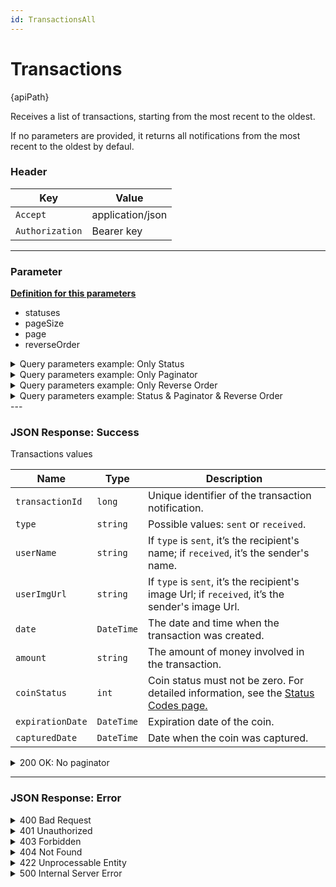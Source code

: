 ```yaml
---
id: TransactionsAll
---
```







# Transactions


<div className="highlight-box">
  <HttpMethodTag method={method} /> {apiPath}
</div>





Receives a list of transactions, starting from the most recent to the oldest.

If no parameters are provided, it returns all notifications from the most recent to the oldest by defaul.


### Header

| Key      | Value     |
|-------------|----------|
| `Accept` | application/json |
| `Authorization` | Bearer key|


---
### Parameter

 **[Definition for this parameters](/docs/parameters)**

  - statuses
  - pageSize
  - page
  - reverseOrder

<details className='details-custom'>
  <summary>Query parameters example: Only Status</summary>
    <div className="examples-style"> 
      {apiPath}`?statuses=1,3`
    </div>
</details>


<details className='details-custom'>
  <summary>Query parameters example: Only Paginator</summary>
    <div className="examples-style"> 
      {apiPath}`?pageSize=10&page=2`
    </div>
</details>

<details className='details-custom'>
  <summary>Query parameters example: Only Reverse Order</summary>
    <div className="examples-style"> 
      {apiPath}`?reverseOrder=false`
    </div>
</details>

<details className='details-custom'>
  <summary>Query parameters example: Status & Paginator & Reverse Order</summary>
    <div className="examples-style"> 
      {apiPath}`statuses=1,2&pageSize=10&page=2&reverseOrder=false`
    </div>
</details>
---

### JSON Response: Success


<div className="table-title">
  Transactions values
</div>

| Name                  | Type       |   Description                                                                                  |
|-----------------------|------------|-----------------------------------------------------------------------------------------------|
| `transactionId`                  | `long`     | Unique identifier of the transaction notification.                                           |
| `type`                | `string`   | Possible values: `sent` or `received`.                                                      |
| `userName`            | `string`   | If `type` is `sent`, it’s the recipient's name; if `received`, it’s the sender's name.       |
| `userImgUrl`          | `string`   | If `type` is `sent`, it’s the recipient's image Url; if `received`, it’s the sender's image Url.       |
| `date`                | `DateTime` | The date and time when the transaction was created.                                          |
| `amount`              | `string`   | The amount of money involved in the transaction.                                             |
| `coinStatus`          | `int`      | Coin status must not be zero. For detailed information, see the [Status Codes page.](/docs/coinsStatuses)|
| `expirationDate`      | `DateTime` | Expiration date of the coin. |
| `capturedDate`        | `DateTime` | Date when the coin was captured. |

<details className='details-custom'>
  <summary>200 OK: No paginator</summary>
```JSON
[
  {
    "transactionId": 123456789,
    "type": "sent",
    "userName": "Alice Smith",
    "userImgUrl": "https://example.com/images/alice.jpg",
    "date": "2023-11-24T15:30:00Z",
    "amount": "150.75",
    "coinStatus": 1,
    "expirationDate": "2023-12-01T23:59:59Z",
    "capturedDate": null
  },
  {
    "transactionId": 987654321,
    "type": "received",
    "userName": "Bob Johnson",
    "userImgUrl": "https://example.com/images/bob.jpg",
    "date": "2023-11-23T12:00:00Z",
    "amount": "200.00",
    "coinStatus": 2,
    "expirationDate": null,
    "capturedDate": "2023-11-24T10:00:00Z"
  },
  {
    "transactionId": 192837465,
    "type": "sent",
    "userName": "Charlie Brown",
    "userImgUrl": "https://example.com/images/charlie.jpg",
    "date": "2023-11-22T08:15:00Z",
    "amount": "300.25",
    "coinStatus": 3,
    "expirationDate": "2023-12-05T23:59:59Z",
    "capturedDate": "2023-11-24T10:00:00Z"
  }
]

```
</details>




<details className='details-custom'>
  <summary>200 OK: Paginator</summary>
```JSON

{
  "currentPage": 2,
  "totalPages": 5,
  "pageSize": 10,
  "totalTransactions": 45,
  "transactions": [
    {
    "id": 123456789,
    "type": "sent",
    "userName": "Alice Smith",
    "userImgUrl": "https://example.com/images/alice.jpg",
    "date": "2023-11-24T15:30:00Z",
    "amount": "150.75",
    "coinStatus": 1,
    "expirationDate": "2023-12-01T23:59:59Z",
    "capturedDate": null
  },
  {
    "id": 987654321,
    "type": "received",
    "userName": "Bob Johnson",
    "userImgUrl": "https://example.com/images/bob.jpg",
    "date": "2023-11-23T12:00:00Z",
    "amount": "200.00",
    "coinStatus": 2,
    "expirationDate": null,
    "capturedDate": "2023-11-24T10:00:00Z"
  },
  {
    "id": 192837465,
    "type": "sent",
    "userName": "Charlie Brown",
    "userImgUrl": "https://example.com/images/charlie.jpg",
    "date": "2023-11-22T08:15:00Z",
    "amount": "300.25",
    "coinStatus": 3,
    "expirationDate": "2023-12-05T23:59:59Z",
    "capturedDate": "2023-11-24T10:00:00Z"
  }
  ]
}
```
</details>



---
### JSON Response: Error

<details className='details-custom'>
 <summary>400 Bad Request</summary>

```JSON
{
  "code": "INVALID_STATUSES",
  "message": "The provided statuses are invalid or malformed."
}

```


```JSON
{
  "code": "MISSING_PAGINATION",
  "message": "Both 'pageSize' and 'page' are required when using the paginator."
}

```
</details>

<details className='details-custom'>
 <summary>401 Unauthorized</summary>


```JSON
{
  "code": "UNAUTHORIZED",
  "message": "Authentication failed. Please provide a valid Bearer token."
}


```
</details>

<details className='details-custom'>
 <summary>403 Forbidden</summary>

```JSON
{
  "code": "ACCESS_FORBIDDEN",
  "message": "You do not have permission to access these transactions."
}

```
</details>

<details className='details-custom'>
 <summary>404 Not Found</summary>

```JSON
{
  "code": "TRANSACTIONS_NOT_FOUND",
  "message": "No transactions were found for the given criteria."
}

```
</details>


<details className='details-custom'>
 <summary>422 Unprocessable Entity</summary>


```JSON
{
  "code": "INVALID_PAGE",
  "message": "The page number must be a positive integer starting from 1."
}

```


```JSON
{
  "code": "INVALID_PAGE_SIZE",
  "message": "The page size must be a positive integer."
}

```
</details>
<details className='details-custom'>
<summary> 500 Internal Server Error</summary>


``` JSON
{
  "code": "INTERNAL_SERVER_ERROR",
  "message": "An unexpected error occurred while validating the OTP. Please try again later."
}
```

</details>




